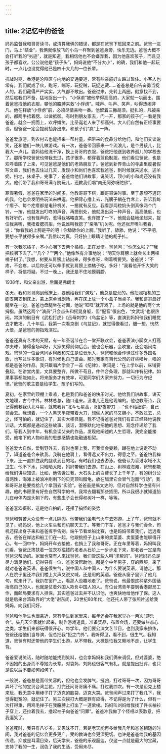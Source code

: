 ```yaml
---
---
---
```

title: 2记忆中的爸爸
---




妈妈监督我和哥哥读书，或清算我俩的错误，都是在爸爸下班回来之前。爸爸一进门，马上“结业”，我俩就像放飞的小鸟一样聚到爸爸身旁，快乐无边。爸爸大概不会打听我的“劣迹”，就是知道，我相信他也不会嫌弃我，因为他喜欢孩子，而且见孩子都喜欢。公公说他是“孩子头”，妈妈说他“不分大小”，的确，我们和他一起玩时，一点儿也没觉得他已是四十大几的一位长辈。

抗战时期，香港是沦陷区与内地的交通要道，常有些亲戚好友路过暂住。小客人也常有，我们就成了伙，跑呀，蹦呀，玩捉贼，玩捉迷藏……爸爸总是自告奋勇当捉人的。我们藏得严严实实，大气都不敢出。爸爸过来，先转上两圈，假意找不到，然后趁我们不备，猛地捉出一个，“小俘虏”被他举得高高的，大家就一哄而出，围着爸爸拽他的衣服，攀他的胳膊来救“小俘虏”。喊声、叫声、笑声，吵得热闹非凡。他在释放“小俘虏”前，必须尽情亲吻一番。他留着三撇胡须，挺扎的，凡被亲的，都两手捂着腮，以做抵御。有时到朋友家去，门一开，那家的孩子们一看是我爸爸，就会一拥而上，欢呼嬉笑，比圣诞老人来了都高兴。大人们自然有正经事要谈，但爸爸一定会提前抽身出来，和孩子们“疯”上一阵。

爸爸爱旅游，到农村去也能招来一帮村童，把带来的食品分给他们，和他们交谈说笑，还和他们一块儿做游戏。有一次，爸爸带回家来一个流浪儿，是个男孩儿，比我大一点儿。袁妈给他洗干净，换上哥哥的衣服，爸爸把他送到收养孤儿的学校去了。那所学校爸爸也带我去过，孩子很多，都穿着蓝色制服。他们看见爸爸，也是欢呼着围了上来，可见爸爸是他们的老熟朋友了。爸爸到新界青山的寺庙里度暑假写文章，我们也去住过几天，发现小和尚们也喜欢我爸爸，到时候就来送水，送羊奶，扫地，抹桌子。完事了，爸爸给他们讲故事，说笑话，顶小的小和尚还没有我大。他们带了我和哥哥满寺院玩儿，还教我们唱“南无阿弥呀陀佛”。

寒假暑假，爸爸在家里的时间多，他教哥哥下棋，跟哥哥讲时事。至于愚顽不通窍的我，他也会发明些玩法来哄逗。他把背心撸上去，光膀子躺在竹席上，告诉我每个痦子、每个疙瘩都是电铃机关，一摁就有反应。我看那两粒奶头倒真像两个门铃，一按，他就发出叮咚的声音，再摁别处，他就发出另一种声音，高高低低，也有好听的，也有怪声的，惹得我咯咯直笑。也许摁了一下，他就会猛地坐起来，捉住我亲嘴，我捂着腮抗拒，他说谁叫我摁了“亲嘴”机关呢。他还张开嘴叫我看，说：“你看我的上腭是平的吧！你舔舔你的上腭。”我听了，舔舔，他说：“不平吧，要想长平就得多亲嘴。”我信以为真，只好挤上眼睛让他的胡子扎。

有一次我吃橘子，不小心咽下去两个橘核，正在发愣。爸爸问：“你怎么啦？”“我把核咽下去了。”“几个？”“两个。”他像煞有介事地说：“明天你肩膀上就会长出两棵橘子树了。”我想，树要从肩膀上钻出来，得多疼呀，咧着嘴要哭。爸爸说：“不疼，不会疼，以后你还可以伸手就到肩膀上摘橘子吃，多好！”我看他开怀大笑的样子，将信将疑。不过一晚上，我还是不住地摸肩膀。



1938年，和父亲出游，后面是弗朗士

冬天，我和哥哥爬到他床上，要他给我们“演戏”，他总是应允的。他把照相机的三脚支架支到床上，蒙上床单当剧场，再在床上放一个小盒子当桌子。我和哥哥盘好腿坐在一边，爸爸也盘腿坐在对面，他说“哐哐”就开戏了。上场的就是他的两个大拇指，虽然这两个“演员”只会点头和摇晃身躯，但“配音”很出色，“文武场”也很热闹。常演的剧目有《武松打虎》《岳母刺字》《乌盆记》等，直演到妈妈催我们睡觉去才散场。几十年后，我第一次看京剧《乌盆记》，就觉得像看过，细一想，恍然大悟，是爸爸的拇指戏演过。

爸爸还真有艺术的天赋，有一年圣诞节在合一堂开联欢会，爸爸表演小脚女人打高尔夫球，博得全场叫好，大家笑得前仰后合。他也会乐器，会吹笙，还会唱闽南戏。爸爸的一位台湾同乡柯政和先生是位音乐人，爸爸和他合作译过许多外国名歌，也写过许多歌词，有时候也自己谱曲。那时我家有百代公司的好些唱片，唱的都是爸爸的作品。我只跟唱片学会了一首《纪律》，歌词是：“在上学以前，床铺要叠起，在讲堂内里，文具要整齐，所做不苟且，件件合条理，那就叫作有纪律。如果事事都能如此，将来服务才有效率，可爱同学们大家齐努力，一切行为守纪律。”爸爸的歌主要是给学生、孩子们写的。

夏初，在家里的顶棚上乘凉，也是我们和爸爸的快乐时光。他给我们讲故事，讲天文地理，古今中外，林林总总，随口道来。没准儿还是他现编的。他也教唐诗，我记得他教我认北斗星，就教我背“北斗七星高，哥舒夜带刀……”也不给细讲，自己领会去。我想着，一个人黑天半夜带着大刀，想偷人家的马又胆小，不敢过去，总之，怪可怕的，就记住了。其实大相径庭。我不记得爸爸对我们有正正经经地说教训话，大概都是通过这些故事、谈话，潜移默化地把他的思想、观念传递给了我们。等我人到中年，有机会读父亲的作品，发现他阐述的人生哲理，我完全能接受，他笔下的人物和我的思想感情也能融通相契。

爸爸爱大自然，爱到野外去，有时也带上我，可我惯会耍赖，蹲在地上说走不动了，知道爸爸会来驮我。我骑在他肩上，看得远又不出力，得意之至。爸爸怕我摔下来，还一直抓住我的腿驮到目的地。有时我们也去游泳。爸爸认为香港水域不太卫生，他不下水，只晒晒太阳，妈妈带我们去游。在山上、树林或海滩，爸爸都能给我们讲些知识。比如，他告诉过我，大石头上的白藓长了上千年了，有的树分公母两性，海滩上被浪冲刷剩下的贝壳顶叫醋龟，放在醋里它会冒气泡而“行动”。我和哥哥总是要找拾几个拿回去“实验”。爸爸虽是搞文史的，但对自然科学也挺有兴趣，他的书房里有好些自然科学的书。我常去翻看那些插图，所以我很小就知道胎儿在母体内是头朝下的，有些虫子会长得和树叶一样，等等。



爸爸喜欢摄影，这是他自拍的，还摆了搞怪的姿势

爸爸和劳苦大众没有一点儿隔阂。他带我们坐电气火车去郊游，上了车，爸爸就不见了。妈妈说，他上火车头和司机聊天去了。等我们下车，爸爸才与我们会合，司机还探出身子来和爸爸挥手告别。端午节看龙船比赛，也是妈妈带着我们，远远看去，爸爸在岸边和船工们在一起。他跟挑担子上山来的卖菜婆、卖蛋婆也能聊得开心。有一回中午，妈妈开车去接他，也捎上了我和哥哥。正在车里等着，妈妈叫我们看，爸爸正搀扶着一位衣衫褴褛的老者从石阶上一步步走下来，那老者一定是向爸爸求帮助的。家里也常有人来找爸爸，我们管这些人叫“求帮的”。爸爸妈妈总是尽力满足他们。记得只有一位，爸爸没帮助他。那是个中年男子，穿的西服，来了就对爸爸说英语。爸爸很生气，说中国人和中国人，为什么要说英语，请他走。那人在院子里还冲我们楼上大声又说又喊，还是用的英语。爸爸从窗子里训了他几句，就走开了。我趴在窗户上，看那人没趣地走了。爸爸说，他最恨这种拿外国话抬高自己的人，也就是仗着外国人欺负中国人的人。有位台湾青年要到香港邮局工作，而邮局要求有人担保，其实爸爸过去并不认识他，也爽快地给他作了保。这人就是后来台湾政界的“大佬”谢东闵，20世纪80年代，他还托人带了张照片送给我妈妈，向我们问好。

爸爸和他学生也很亲近，常有学生到家里来，每年还会在我家举办一两次“游乐会”。头几天全家就忙起来，制作游戏道具，准备奖品，布置会场，还要做些点心之类，学生们来都玩得很开心。每学年，他们要公演文艺节目，也到我家来排练，爸爸还给他们当导演，但总把我“拒之门外”。我听得见，看不到，很生气。我知道，爸爸有时还带他的学生们出游，从不带我，大概是怕我又赖地不走，让学生背。

爸爸爱说笑话，随时随地能找到笑料，也会拿妈妈和我们俩来调侃，但对婆婆，绝不因她的出身而不尊她为长辈。对袁妈、刘妈也很客气有礼，就是提出批评，也只是说以后不要如何如何了。

一般说，爸爸总是面带笑容的，但他也会发脾气，挺凶，打过哥哥一次，因为哥哥弄坏了他的宝贝台湾兰花，打完还问哥哥痛不痛。打过我四次。有一次是迈克上楼来玩，我无意中用棒子打了迈克的脑袋，迈克大哭。爸爸闻声过来打了我几下，我觉得挺冤的，就记住了。另三次挨打大概是罪有应得，不记得是为了什么，但有一次打得重，用鸡毛掸子在我胳膊上打出了一道紫棱。妈妈叫刘妈给我找了件长袖衫子穿上，还拉着我去，撸起袖子向爸爸“问罪”。爸爸冲我做了个怪相以表歉意，把我逗笑了。

爸爸死时，我只有八岁多，又愚昧不开，若是老天能再多给我几年和爸爸相随的时间，我对爸爸的记忆会更多更广，受的教诲也会更深更切。也许是爸爸给我的基因传递，抑或是耳濡目染，后天学来，爸爸的乐观豁达，仅这一点就是最大的宝藏，支持了我的一生，润色了我的生活，受用未尽。